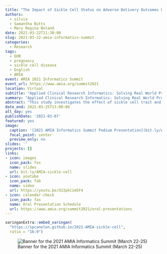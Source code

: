 ```yaml
---
title: "The Impact of Sickle Cell Status on Adverse Delivery Outcomes Using Electronic Health Record Data"
authors:
  - silvia
  - Samantha Butts
  - Mary Regina Boland
date: 2021-03-22T11:30:00
slug: 2021-03-22-amia-informatics-summit
categories:
  - Research
tags:
  - EHR
  - pregnancy
  - sickle cell disease
  - English
  - AMIA
event: AMIA 2021 Informatics Summit
event_url: https://www.amia.org/summit2021
location: Virtual
subtitle: "Applied Clinical Research Informatics: Solving Real World Problems.<br>[**Oral Presentations S17: March 23, 2021 11:30am-1pm ET**](https://www.amia.org/summit2021/oral-presentations)"
summary: "Applied Clinical Research Informatics: Solving Real World Problems. Oral Presentations S17: March 23, 2021 11:30am-1pm ET"
abstract: "This study investigates the effect of sickle cell trait and sickle cell disease, on adverse pregnancy outcomes at Penn Medicine. The risk of a Cesarean section (C-section), preterm birth, stillbirth, pain crisis, blood transfusion, and hemorrhage during delivery were all found to be significantly correlated with race/ethnicity, sickle cell disease, the number of pain crises before delivery, and the number of blood transfusions before delivery. Multiple birth was also found to significantly increase the risk of these same outcomes."
date_end: 2021-03-25T13:00:00
all_day: yes
publishDate: '2021-03-07'
featured: yes
image:
  caption: '[2021 AMIA Informatics Summit Podium Presentation](bit.ly/AMIA-sickle-cell)'
  focal_point: center
  preview_only: no
slides: ''
projects: []
links:
- icon: images
  icon_pack: fas
  name: slides
  url: bit.ly/AMIA-sickle-cell
- icon: youtube
  icon_pack: fab
  name: video
  url: https://youtu.be/d1IpkCim5F4
- icon: calendar-check
  icon_pack: fas
  name: Oral Presentation Schedule
  url: https://www.amia.org/summit2021/oral-presentations
---
```


```r
xaringanExtra::embed_xaringan(
  "https://spcanelon.github.io/2021-AMIA-sickle-cell",
  ratio = "16:9")
```

![Banner for the 2021 AMIA Informatics Summit (March 22-25)](2021-AMIA-IS-banner.jpg)

